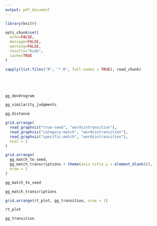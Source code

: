 ```yaml
---
output: pdf_document
---
```


```r
library(knitr)

opts_chunk$set(
  echo=FALSE,
  message=FALSE,
  warning=FALSE,
  results="hide",
  cache=TRUE
)

sapply(list.files("R", "*.R", full.names = TRUE), read_chunk)
```

```r
```

```r
```

```r
```

```r
```

```r
gg_dendrogram
```

```r
gg_similarity_judgments
```

```r
gg_distance
```

```r
grid.arrange(
  read_graphviz("true-seed", "wordsintransition"),
  read_graphviz("category-match", "wordsintransition"),
  read_graphviz("specific-match", "wordsintransition"),
  ncol = 1
)
```

```r
grid.arrange(
  gg_match_to_seed,
  gg_match_transcriptions + theme(axis.title.y = element_blank()),
  nrow = 1
)
```

```r
gg_match_to_seed
```

```r
gg_match_transcriptions
```

```r
grid.arrange(rt_plot, gg_transition, nrow = 1)
```

```r
rt_plot
```

```r
gg_transition
```
